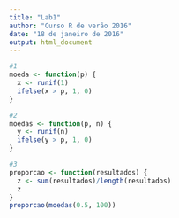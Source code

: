 ```yaml
---
title: "Lab1"
author: "Curso R de verão 2016"
date: "18 de janeiro de 2016"
output: html_document
---
```


```r
#1
moeda <- function(p) {
  x <- runif(1)
  ifelse(x > p, 1, 0)
}

#2
moedas <- function(p, n) {
  y <- runif(n)
  ifelse(y > p, 1, 0)
}

#3
proporcao <- function(resultados) {
  z <- sum(resultados)/length(resultados)
  z
}
proporcao(moedas(0.5, 100))

```













